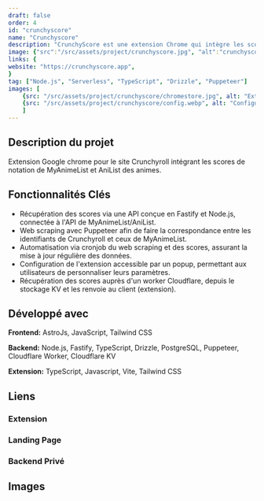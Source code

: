 ```yaml
---
draft: false
order: 4
id: "crunchyscore"
name: "Crunchyscore"
description: "CrunchyScore est une extension Chrome qui intègre les scores de MyAnimeList sur Crunchyroll."
image: {"src":"/src/assets/project/crunchyscore.jpg", "alt":"crunchyscore"}
links: {
website: "https://crunchyscore.app",
}
tag: ["Node.js", "Serverless", "TypeScript", "Drizzle", "Puppeteer"]
images: [
    {src: "/src/assets/project/crunchyscore/chromestore.jpg", alt: "Extension sur le Chrome Web Store"},
    {src: "/src/assets/project/crunchyscore/config.webp", alt: "Configuration de l'extension"}
    ]
---
```


## Description du projet

Extension Google chrome pour le site Crunchyroll intégrant les scores de notation de MyAnimeList et AniList des animes.

## Fonctionnalités Clés

-	Récupération des scores via une API conçue en Fastify et Node.js, connectée à l'API de MyAnimeList/AniList.
-	Web scraping avec Puppeteer afin de faire la correspondance entre les identifiants de Crunchyroll et ceux de MyAnimeList.
-	Automatisation via cronjob du web scraping et des scores, assurant la mise à jour régulière des données.
-	Configuration de l'extension accessible par un popup, permettant aux utilisateurs de personnaliser leurs paramètres.
-	Récupération des scores auprès d'un worker Cloudflare, depuis le stockage KV et les renvoie au client (extension).

## Développé avec

**Frontend:** AstroJs, JavaScript, Tailwind CSS

**Backend:** Node.js, Fastify, TypeScript, Drizzle, PostgreSQL, Puppeteer, Cloudflare Worker, Cloudflare KV

**Extension:** TypeScript, Javascript, Vite, Tailwind CSS

## Liens

### Extension

<div class="flex flex-row gap-4">
    <Link href="https://chrome.google.com/webstore/detail/crunchyscore-mal-score-on/coiidbjimmeojgdkclafjccnhgenmmbi" text="Chrome store"  />
    <Link href="https://github.com/befabri/crunchyscore" text="Code source"  />
</div>

### Landing Page
<div class="flex flex-row gap-4">
    <Link href="https://crunchyscore.app" text="Site web"  />
    <Link href="https://github.com/befabri/crunchyscore.app" text="Code source"  />
</div>

### Backend Privé

## Images
